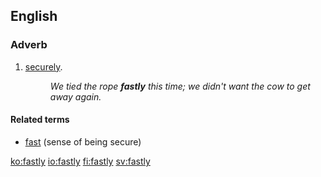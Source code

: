 ==English==

===Adverb===
{{en-adv}}

# [[securely]].
#: ''We tied the rope '''fastly''' this time; we didn't want the cow to get away again.''

====Related terms====
* [[fast]] (sense of being secure)

[[ko:fastly]]
[[io:fastly]]
[[fi:fastly]]
[[sv:fastly]]
